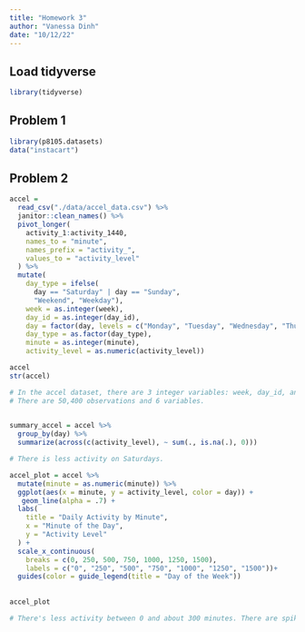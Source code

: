 ```yaml
---
title: "Homework 3"
author: "Vanessa Dinh"
date: "10/12/22"
---
```


## Load tidyverse

```r
library(tidyverse)

```

## Problem 1

```r
library(p8105.datasets)
data("instacart")
```

## Problem 2

```r
accel = 
  read_csv("./data/accel_data.csv") %>% 
  janitor::clean_names() %>% 
  pivot_longer(
    activity_1:activity_1440,
    names_to = "minute",
    names_prefix = "activity_",
    values_to = "activity_level"
  ) %>% 
  mutate(
    day_type = ifelse(
      day == "Saturday" | day == "Sunday",
      "Weekend", "Weekday"),
    week = as.integer(week),
    day_id = as.integer(day_id),
    day = factor(day, levels = c("Monday", "Tuesday", "Wednesday", "Thursday", "Friday", "Saturday", "Sunday")),
    day_type = as.factor(day_type),
    minute = as.integer(minute),
    activity_level = as.numeric(activity_level))

accel
str(accel)

# In the accel dataset, there are 3 integer variables: week, day_id, and minute. There are 2 factor variables: day and day_type (weekend/weekday variable), and activity level variable is numeric.
# There are 50,400 observations and 6 variables.
  
```

```r
summary_accel = accel %>%  
  group_by(day) %>% 
  summarize(across(c(activity_level), ~ sum(., is.na(.), 0)))

# There is less activity on Saturdays.
```

```r
accel_plot = accel %>% 
  mutate(minute = as.numeric(minute)) %>% 
  ggplot(aes(x = minute, y = activity_level, color = day)) +
   geom_line(alpha = .7) +
  labs(
    title = "Daily Activity by Minute",
    x = "Minute of the Day",
    y = "Activity Level"
  ) +
  scale_x_continuous(
    breaks = c(0, 250, 500, 750, 1000, 1250, 1500), 
    labels = c("0", "250", "500", "750", "1000", "1250", "1500"))+
  guides(color = guide_legend(title = "Day of the Week")) 
  
  
accel_plot

# There's less activity between 0 and about 300 minutes. There are spikes of activity at different points of the day, particularly on Friday at around 1200-1300 minutes.
```
